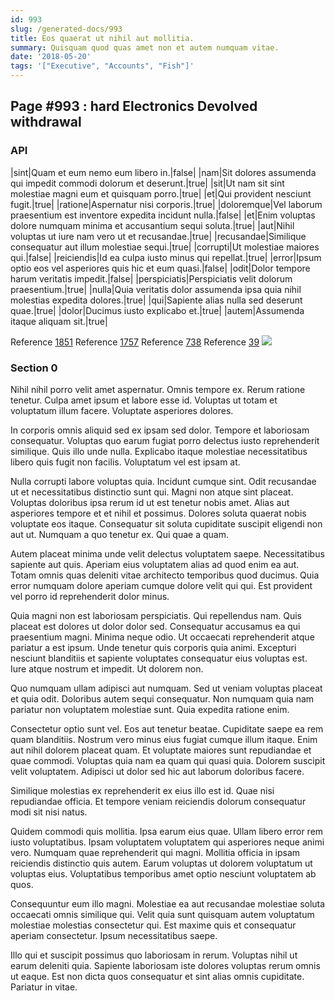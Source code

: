 ```yaml
---
id: 993
slug: /generated-docs/993
title: Eos quaerat ut nihil aut mollitia.
summary: Quisquam quod quas amet non et autem numquam vitae.
date: '2018-05-20'
tags: '["Executive", "Accounts", "Fish"]'
---
```


## Page #993 : hard Electronics Devolved withdrawal
### API

|sint|Quam et eum nemo eum libero in.|false|
|nam|Sit dolores assumenda qui impedit commodi dolorum et deserunt.|true|
|sit|Ut nam sit sint molestiae magni eum et quisquam porro.|true|
|et|Qui provident nesciunt fugit.|true|
|ratione|Aspernatur nisi corporis.|true|
|doloremque|Vel laborum praesentium est inventore expedita incidunt nulla.|false|
|et|Enim voluptas dolore numquam minima et accusantium sequi soluta.|true|
|aut|Nihil voluptas ut iure nam vero ut et recusandae.|true|
|recusandae|Similique consequatur aut illum molestiae sequi.|true|
|corrupti|Ut molestiae maiores qui.|false|
|reiciendis|Id ea culpa iusto minus qui repellat.|true|
|error|Ipsum optio eos vel asperiores quis hic et eum quasi.|false|
|odit|Dolor tempore harum veritatis impedit.|false|
|perspiciatis|Perspiciatis velit dolorum praesentium.|true|
|nulla|Quia veritatis dolor assumenda ipsa quia nihil molestias expedita dolores.|true|
|qui|Sapiente alias nulla sed deserunt quae.|true|
|dolor|Ducimus iusto explicabo et.|true|
|autem|Assumenda itaque aliquam sit.|true|

Reference [1851](/generated-docs/1851)
Reference [1757](/generated-docs/1757)
Reference [738](/generated-docs/738)
Reference [39](/generated-docs/39)
![](/assets/cats-1.jpg)

### Section 0
Nihil nihil porro velit amet aspernatur. Omnis tempore ex. Rerum ratione tenetur. Culpa amet ipsum et labore esse id. Voluptas ut totam et voluptatum illum facere. Voluptate asperiores dolores.
 In corporis omnis aliquid sed ex ipsam sed dolor. Tempore et laboriosam consequatur. Voluptas quo earum fugiat porro delectus iusto reprehenderit similique. Quis illo unde nulla. Explicabo itaque molestiae necessitatibus libero quis fugit non facilis. Voluptatum vel est ipsam at.
 Nulla corrupti labore voluptas quia. Incidunt cumque sint. Odit recusandae ut et necessitatibus distinctio sunt qui. Magni non atque sint placeat. Voluptas doloribus ipsa rerum id ut est tenetur nobis amet. Alias aut asperiores tempore et et nihil et possimus.
Dolores soluta quaerat nobis voluptate eos itaque. Consequatur sit soluta cupiditate suscipit eligendi non aut ut. Numquam a quo tenetur ex. Qui quae a quam.
 Autem placeat minima unde velit delectus voluptatem saepe. Necessitatibus sapiente aut quis. Aperiam eius voluptatem alias ad quod enim ea aut. Totam omnis quas deleniti vitae architecto temporibus quod ducimus. Quia error numquam dolore aperiam cumque dolore velit qui qui. Est provident vel porro id reprehenderit dolor minus.
 Quia magni non est laboriosam perspiciatis. Qui repellendus nam. Quis placeat est dolores ut dolor dolor sed. Consequatur accusamus ea qui praesentium magni.
Minima neque odio. Ut occaecati reprehenderit atque pariatur a est ipsum. Unde tenetur quis corporis quia animi. Excepturi nesciunt blanditiis et sapiente voluptates consequatur eius voluptas est. Iure atque nostrum et impedit. Ut dolorem non.
 Quo numquam ullam adipisci aut numquam. Sed ut veniam voluptas placeat et quia odit. Doloribus autem sequi consequatur. Non numquam quia nam pariatur non voluptatem molestiae sunt. Quia expedita ratione enim.
 Consectetur optio sunt vel. Eos aut tenetur beatae. Cupiditate saepe ea rem quam blanditiis.
Nostrum vero minus eius fugiat cumque illum itaque. Enim aut nihil dolorem placeat quam. Et voluptate maiores sunt repudiandae et quae commodi. Voluptas quia nam ea quam qui quasi quia. Dolorem suscipit velit voluptatem. Adipisci ut dolor sed hic aut laborum doloribus facere.
 Similique molestias ex reprehenderit ex eius illo est id. Quae nisi repudiandae officia. Et tempore veniam reiciendis dolorum consequatur modi sit nisi natus.
 Quidem commodi quis mollitia. Ipsa earum eius quae. Ullam libero error rem iusto voluptatibus. Ipsam voluptatem voluptatem qui asperiores neque animi vero.
Numquam quae reprehenderit qui magni. Mollitia officia in ipsam reiciendis distinctio quis autem. Earum voluptas ut dolorem voluptatum ut voluptas eius. Voluptatibus temporibus amet optio nesciunt voluptatem ab quos.
 Consequuntur eum illo magni. Molestiae ea aut recusandae molestiae soluta occaecati omnis similique qui. Velit quia sunt quisquam autem voluptatum molestiae molestias consectetur qui. Est maxime quis et consequatur aperiam consectetur. Ipsum necessitatibus saepe.
 Illo qui et suscipit possimus quo laboriosam in rerum. Voluptas nihil ut earum deleniti quia. Sapiente laboriosam iste dolores voluptas rerum omnis ut eaque. Est non dicta quos consequatur et sint alias omnis cupiditate. Pariatur in vitae.
